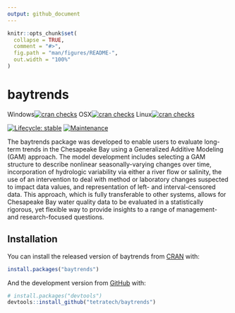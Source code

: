 ```yaml
---
output: github_document
---
```


<!-- README.md is generated from README.Rmd. Please edit that file -->

```r
knitr::opts_chunk$set(
  collapse = TRUE,
  comment = "#>",
  fig.path = "man/figures/README-",
  out.width = "100%"
)
```

# baytrends

<!-- badges: start -->
<!--
CRAN check ALL
[![cran checks](https://cranchecks.info/badges/summary/baytrends)](https://cranchecks.info/badges/summary/baytrends) All flavors-->
Windows[![cran checks](https://cranchecks.info/badges/flavor/windows/baytrends)](https://cranchecks.info/badges/flavor/windows/baytrends) OSX[![cran checks](https://cranchecks.info/badges/flavor/osx/baytrends)](https://cranchecks.info/badges/flavor/osx/baytrends) Linux[![cran checks](https://cranchecks.info/badges/flavor/linux/baytrends)](https://cranchecks.info/badges/flavor/linux/baytrends)

[![Lifecycle: stable](https://img.shields.io/badge/lifecycle-stable-brightgreen.svg)](https://www.tidyverse.org/lifecycle/#stable)
[![Maintenance](https://img.shields.io/badge/Maintained%3F-yes-green.svg)](https://GitHub.com/tetratech/baytrends/graphs/commit-activity)
<!-- badges: end -->
<!-- CRAN version and downloads have errors -->

The baytrends package was developed to enable users to evaluate long-term trends in the Chesapeake Bay using a Generalized Additive Modeling (GAM) approach. The model development includes selecting a GAM structure to describe nonlinear seasonally-varying changes over time, incorporation of hydrologic variability via either a river flow or salinity, the use of an intervention to deal with method or laboratory changes suspected to impact data values, and representation of left- and interval-censored data. This approach, which is fully transferable to other systems, allows for Chesapeake Bay water quality data to be evaluated in a statistically rigorous, yet flexible way to provide insights to a range of management- and research-focused questions.

## Installation

You can install the released version of baytrends from [CRAN](https://CRAN.R-project.org) with:

``` r
install.packages("baytrends")
```

And the development version from [GitHub](https://github.com/) with:

``` r
# install.packages("devtools")
devtools::install_github("tetratech/baytrends")
```

